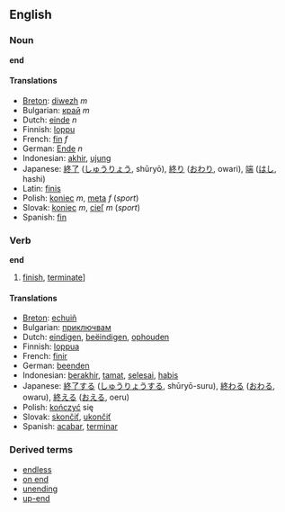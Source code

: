 ==English==
=== Noun ===
'''end'''

==== Translations ====
*[[Breton]]: [[diwezh]] ''m''
*Bulgarian: [[край]] ''m''
*Dutch: [[einde]] ''n''
*Finnish: [[loppu]]
*French: [[fin]] ''f''
*German: [[Ende]] ''n''
*Indonesian: [[akhir]], [[ujung]]
*Japanese: [[終了]] ([[しゅうりょう]], shūryō), [[終り]] ([[おわり]], owari), [[端]] ([[はし]], hashi)
*Latin: [[finis]]
*Polish: [[koniec]] ''m'', [[meta]] ''f'' (''sport'')
*Slovak: [[koniec]] ''m'', [[cieľ]] ''m'' (''sport'')
*Spanish: [[fin]]

=== Verb ===
'''end'''

# [[finish]], [[terminate]]]

==== Translations ====
*[[Breton]]: [[echuiñ]]
*Bulgarian: [[приключвам]]
*Dutch: [[eindigen]], [[beëindigen]], [[ophouden]]
*Finnish: [[loppua]]
*French: [[finir]]
*German: [[beenden]]
*Indonesian: [[akhir|berakhir]], [[tamat]], [[selesai]], [[habis]]
*Japanese: [[終了]]する ([[しゅうりょう]]する, shūryō-suru), [[終わる]] ([[おわる]], owaru), [[終える]] ([[おえる]], oeru)
*Polish: [[kończyć]] się
*Slovak: [[skončiť]], [[ukončiť]]
*Spanish: [[acabar]], [[terminar]]

=== Derived terms===
* [[endless]]
* [[on end]]
* [[unending]]
* [[up-end]]